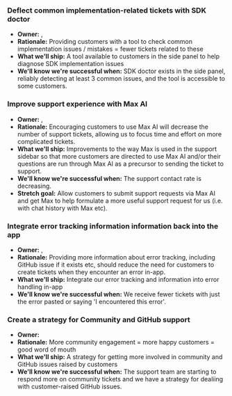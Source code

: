 ### Deflect common implementation-related tickets with SDK doctor
- **Owner:** <TeamMember name="Steven Shults" photo />, <TeamMember name="Luke Belton" photo />
- **Rationale:** Providing customers with a tool to check common implementation issues / mistakes = fewer tickets related to these
- **What we'll ship:** A tool available to customers in the side panel to help diagnose SDK implementation issues
- **We'll know we're successful when:** SDK doctor exists in the side panel, reliably detecting at least 3 common issues, and the tool is accessible to some customers.

### Improve support experience with Max AI 
- **Owner:** <TeamMember name="Ben Lea" photo />, <TeamMember name="Ben Haynes" photo />
- **Rationale:** Encouraging customers to use Max AI will decrease the number of support tickets, allowing us to focus time and effort on more complicated tickets.
- **What we'll ship:** Improvements to the way Max is used in the support sidebar so that more customers are directed to use Max AI and/or their questions are run through Max AI as a precursor to sending the ticket to support.
- **We'll know we're successful when:** The support contact rate is decreasing.
- **Stretch goal:** Allow customers to submit support requests via Max AI and get Max to help formulate a more useful support request for us (i.e. with chat history with Max etc).

### Integrate error tracking information information back into the app
- **Owner:** <TeamMember name="Joshua Ordehi" photo />, <TeamMember name="Luke Belton" photo />
- **Rationale:** Providing more information about error tracking, including GitHub issue if it exists etc, should reduce the need for customers to create tickets when they encounter an error in-app.
- **What we'll ship:** Integrate our error tracking and information into error handling in-app
- **We'll know we're successful when:** We receive fewer tickets with just the error pasted or saying 'I encountered this error'.

### Create a strategy for Community and GitHub support 
- **Owner:** <TeamMember name="Abigail Richardson" photo />
- **Rationale:** More community engagement = more happy customers = good word of mouth
- **What we'll ship:** A strategy for getting more involved in community and GitHub issues raised by customers
- **We'll know we're successful when:** The support team are starting to respond more on community tickets and we have a strategy for dealiing with customer-raised GitHub issues.
